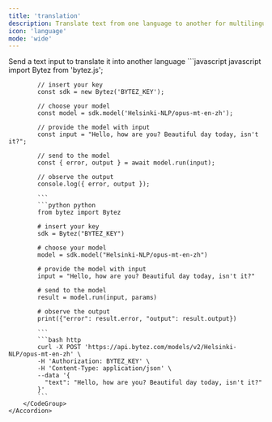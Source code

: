 ```yaml
---
title: 'translation'
description: Translate text from one language to another for multilingual communication, content localization, and language learning
icon: 'language'
mode: 'wide'
---
```


<AccordionGroup>
	<Accordion defaultOpen="true" title="Basic usage">
		Send a text input to translate it into another language
		<CodeGroup>
			```javascript javascript
			import Bytez from 'bytez.js';
			
			// insert your key
			const sdk = new Bytez('BYTEZ_KEY');
			
			// choose your model
			const model = sdk.model('Helsinki-NLP/opus-mt-en-zh');
			
			// provide the model with input
			const input = "Hello, how are you? Beautiful day today, isn't it?";
			
			// send to the model
			const { error, output } = await model.run(input);
			
			// observe the output
			console.log({ error, output });
			
			```
			```python python
			from bytez import Bytez
			
			# insert your key
			sdk = Bytez("BYTEZ_KEY")
			
			# choose your model
			model = sdk.model("Helsinki-NLP/opus-mt-en-zh")
			
			# provide the model with input
			input = "Hello, how are you? Beautiful day today, isn't it?"
			
			# send to the model
			result = model.run(input, params)
			
			# observe the output
			print({"error": result.error, "output": result.output})
			
			```
			```bash http
			curl -X POST 'https://api.bytez.com/models/v2/Helsinki-NLP/opus-mt-en-zh' \
			-H 'Authorization: BYTEZ_KEY' \
			-H 'Content-Type: application/json' \
			--data '{
			  "text": "Hello, how are you? Beautiful day today, isn't it?"
			}'
			```
		</CodeGroup>
	</Accordion>
</AccordionGroup>